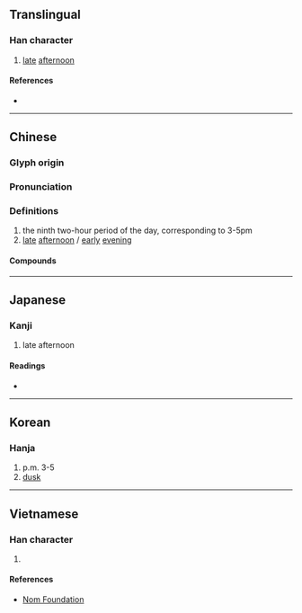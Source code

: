 {{character info/new}}
==Translingual==

===Han character===
{{Han char|rn=72|rad=日|as=07|sn=11|four=63027|canj=AIJB|ids=⿰日甫}}

# [[late]] [[afternoon]]

====References====
* {{Han ref|kx=0496.020|dkj=13952|dj=0862.070|hdz=21511.040|uh=6661|ud=26209|bh=D5AA|bd=54698}}

----

==Chinese==
{{zh-forms}}

===Glyph origin===
{{Han etym}}

===Pronunciation===
{{zh-pron
|m=bū
|c=bou1
|mc=y
|oc=y
|ma=
|md=buŏ 
|cat=n
}}

===Definitions===
{{zh-hanzi}}

# the ninth two-hour period of the day, corresponding to 3-5pm
# [[late]] [[afternoon]] / [[early]] [[evening]]

====Compounds====
{{zh-der|三晡|日晡|晡食|晡時|晡夕|今晡日|暝晡|暗晡|今晡|今旦晡|昨暝晡|昨晡日|下晡|參晡日|秋晡日|初晡日|唐晡囝|明旦晡}}

----

==Japanese==

===Kanji===
{{ja-kanji|grade=|rs=日07}}

# late afternoon

====Readings====
* {{ja-readings|on=[[ほ]] (ho), [[ふ]] (fu)|kun=[[ゆうがた]] (yuugata)}}

----

==Korean==

===Hanja===
{{ko-hanja|hangeul=포|eumhun=|rv=po|mr=p'o|y=pho}}

# p.m. 3-5
# [[dusk]]

----

==Vietnamese==

===Han character===
{{vi-readings|rs=日07|hanviet=bô}}

# {{defn|lang=vi|sort=日07}}

====References====
* [http://nomfoundation.org/common/nom_details.php?codepoint=6661 Nom Foundation]